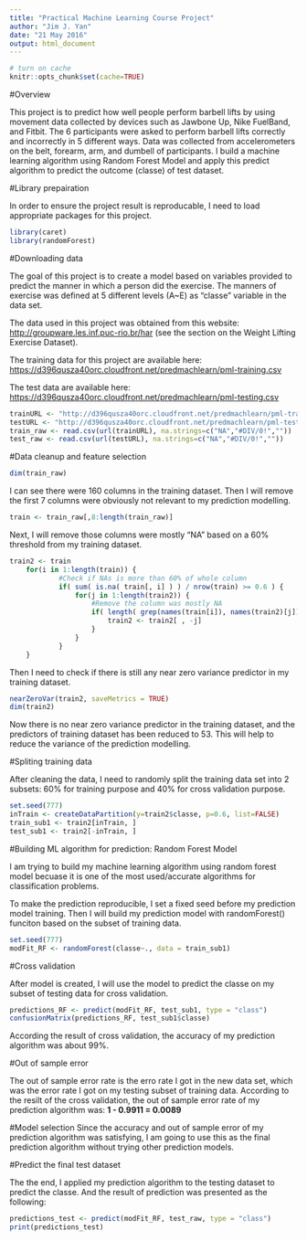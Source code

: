 ```yaml
---
title: "Practical Machine Learning Course Project"
author: "Jim J. Yan"
date: "21 May 2016"
output: html_document
---
```

```r
# turn on cache
knitr::opts_chunk$set(cache=TRUE)
```

#Overview

This project is to predict how well people perform barbell lifts by using movement data collected by devices such as Jawbone Up, Nike FuelBand, and Fitbit. The 6 participants were asked to perform barbell lifts correctly and incorrectly in 5 different ways. Data was collected from accelerometers on the belt, forearm, arm, and dumbell of participants. I build a machine learning algorithm using Random Forest Model and apply this predict algorithm to predict the outcome (classe) of test dataset.


#Library prepairation

In order to ensure the project result is reproducable, I need to load appropriate packages for this project.

```r
library(caret)
library(randomForest)
```

#Downloading data

The goal of this project is to create a model based on variables provided to predict the manner in which a person did the exercise. The manners of exercise was defined at 5 different levels (A~E) as "classe" variable in the data set.

The data used in this project was obtained from this website: [http://groupware.les.inf.puc-rio.br/har](http://groupware.les.inf.puc-rio.br/har) (see the section on the Weight Lifting Exercise Dataset).

The training data for this project are available here: [https://d396qusza40orc.cloudfront.net/predmachlearn/pml-training.csv](https://d396qusza40orc.cloudfront.net/predmachlearn/pml-training.csv)

The test data are available here: [https://d396qusza40orc.cloudfront.net/predmachlearn/pml-testing.csv](https://d396qusza40orc.cloudfront.net/predmachlearn/pml-testing.csv)

```r
trainURL <- "http://d396qusza40orc.cloudfront.net/predmachlearn/pml-training.csv"
testURL <- "http://d396qusza40orc.cloudfront.net/predmachlearn/pml-testing.csv"
train_raw <- read.csv(url(trainURL), na.strings=c("NA","#DIV/0!",""))
test_raw <- read.csv(url(testURL), na.strings=c("NA","#DIV/0!",""))
```

#Data cleanup and feature selection 
```r
dim(train_raw)
```
I can see there were 160 columns in the training dataset. Then I will remove the first 7 columns were obviously not relevant to my prediction modelling.

```r
train <- train_raw[,8:length(train_raw)]
```

Next, I will remove those columns were mostly "NA" based on a 60% threshold from my training dataset.
```r
train2 <- train
    for(i in 1:length(train)) { 
            #Check if NAs is more than 60% of whole column
            if( sum( is.na( train[, i] ) ) / nrow(train) >= 0.6 ) { 
                for(j in 1:length(train2)) {
                    #Remove the column was mostly NA 
                    if( length( grep(names(train[i]), names(train2)[j]) ) == 1)  { 
                        train2 <- train2[ , -j] 
                    }   
                } 
            }
    }
```

Then I need to check if there is still any near zero variance predictor in my training dataset.
```r
nearZeroVar(train2, saveMetrics = TRUE)
dim(train2)
```
Now there is no near zero variance predictor in the training dataset, and the predictors of training dataset has been reduced to 53. This will help to reduce the variance of the prediction modelling.

#Spliting training data

After cleaning the data, I need to randomly split the training data set into 2 subsets: 60% for training purpose and 40% for cross validation purpose. 

```r
set.seed(777)
inTrain <- createDataPartition(y=train2$classe, p=0.6, list=FALSE)
train_sub1 <- train2[inTrain, ]
test_sub1 <- train2[-inTrain, ]
```


#Building ML algorithm for prediction: Random Forest Model

I am trying to build my machine learning algorithm using random forest model becuase it is one of the most used/accurate algorithms for classification problems. 

To make the prediction reproducible, I set a fixed seed before my prediction model training. Then I will build my prediction model with randomForest() funciton based on the subset of training data. 

```r
set.seed(777)
modFit_RF <- randomForest(classe~., data = train_sub1)
```

#Cross validation

After model is created, I will use the model to predict the classe on my subset of testing data for cross validation.

```r
predictions_RF <- predict(modFit_RF, test_sub1, type = "class")
confusionMatrix(predictions_RF, test_sub1$classe)
```
According the result of cross validation, the accuracy of my prediction algorithm was about 99%.

#Out of sample error

The out of sample error rate is the erro rate I got in the new data set, which was the error rate I got on my testing subset of training data. According to the resilt of the cross validation, the out of sample error rate of my prediction algorithm was:
    **1 - 0.9911 = 0.0089**

#Model selection
Since the accuracy and out of sample error of my prediction algorithm was satisfying, I am going to use this as the final prediction algorithm without trying other prediction models.

#Predict the final test dataset

The the end, I applied my prediction algorithm to the testing dataset to predict the classe. And the result of prediction was presented as the following:

```r
predictions_test <- predict(modFit_RF, test_raw, type = "class")
print(predictions_test)
```
